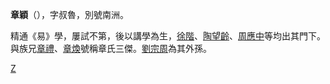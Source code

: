 {{Unreferenced|time=2020-04-03T01:18:55+00:00}}
'''章穎'''（{{bd|？||？||}}），字叔魯，別號南洲。

精通《易》學，屢試不第，後以講學為生，[[徐階|徐階]]、[[陶望齡|陶望齡]]、[[周應中|周應中]]等均出其門下。與族兄[[章禮|章禮]]、[[章煥|章煥]]號稱章氏三傑。[[劉宗周|劉宗周]]為其外孫。

{{DEFAULTSORT:zhang ying}}
[[Category:明朝儒學學者|Z]]
{{明朝人物小作品}}